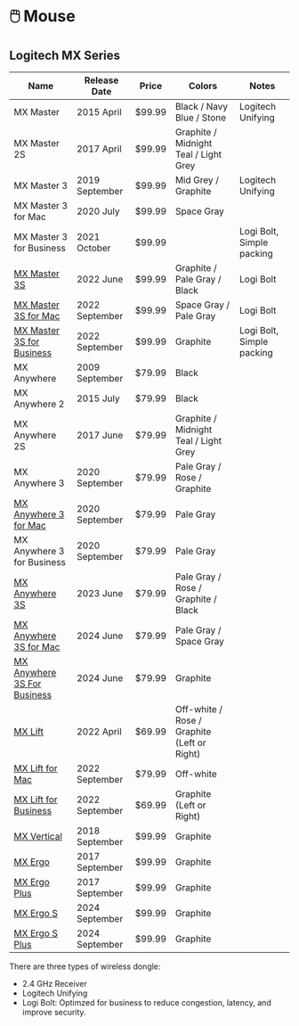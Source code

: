 # 🖱️ Mouse

## Logitech MX Series

| Name                                                                                                                | Release Date   | Price  | Colors                                      | Notes                     |
| ------------------------------------------------------------------------------------------------------------------- | -------------- | ------ | ------------------------------------------- | ------------------------- |
| MX Master                                                                                                           | 2015 April     | $99.99 | Black / Navy Blue / Stone                   | Logitech Unifying         |
| MX Master 2S                                                                                                        | 2017 April     | $99.99 | Graphite / Midnight Teal / Light Grey       |                           |
| MX Master 3                                                                                                         | 2019 September | $99.99 | Mid Grey / Graphite                         | Logitech Unifying         |
| MX Master 3 for Mac                                                                                                 | 2020 July      | $99.99 | Space Gray                                  |                           |
| MX Master 3 for Business                                                                                            | 2021 October   | $99.99 |                                             | Logi Bolt, Simple packing |
| [MX Master 3S](https://www.logitech.com/en-us/products/mice/mx-master-3s.html)                                      | 2022 June      | $99.99 | Graphite / Pale Gray / Black                | Logi Bolt                 |
| [MX Master 3S for Mac](https://www.logitech.com/en-us/products/mice/mx-master-3s-mac-bluetooth-mouse.html)          | 2022 September | $99.99 | Space Gray / Pale Gray                      | Logi Bolt                 |
| [MX Master 3S for Business](https://www.logitech.com/en-us/products/mice/mx-master-3s-business-wireless-mouse.html) | 2022 September | $99.99 | Graphite                                    | Logi Bolt, Simple packing |
| MX Anywhere                                                                                                         | 2009 September | $79.99 | Black                                       |                           |
| MX Anywhere 2                                                                                                       | 2015 July      | $79.99 | Black                                       |                           |
| MX Anywhere 2S                                                                                                      | 2017 June      | $79.99 | Graphite / Midnight Teal / Light Grey       |                           |
| MX Anywhere 3                                                                                                       | 2020 September | $79.99 | Pale Gray / Rose / Graphite                 |                           |
| [MX Anywhere 3 for Mac](https://www.logitech.com/en-us/products/mice/mx-anywhere-3-mac.html)                        | 2020 September | $79.99 | Pale Gray                                   |                           |
| MX Anywhere 3 for Business                                                                                          | 2020 September | $79.99 | Pale Gray                                   |                           |
| [MX Anywhere 3S](https://www.logitech.com/en-us/products/mice/mx-anywhere-3s.html)                                  | 2023 June      | $79.99 | Pale Gray / Rose / Graphite / Black         |                           |
| [MX Anywhere 3S for Mac](https://www.logitech.com/en-us/products/mice/mx-anywhere-3s-for-mac.910-006945.html)       | 2024 June      | $79.99 | Pale Gray / Space Gray                      |                           |
| [MX Anywhere 3S For Business](https://www.logitech.com/en-us/products/mice/mx-anywhere-3s-business.910-006956.html) | 2024 June      | $79.99 | Graphite                                    |                           |
| [MX Lift](https://www.logitech.com/en-us/products/mice/lift-vertical-ergonomic-mouse.html)                          | 2022 April     | $69.99 | Off-white / Rose / Graphite (Left or Right) |                           |
| [MX Lift for Mac](https://www.logitech.com/en-us/products/mice/lift-vertical-ergonomic-mouse-mac.910-006471.html)   | 2022 September | $79.99 | Off-white                                   |                           |
| [MX Lift for Business](https://www.logitech.com/en-us/products/mice/lift-vertical-ergonomic-mouse-business.html)    | 2022 September | $69.99 | Graphite (Left or Right)                    |                           |
| [MX Vertical](https://www.logitech.com/en-us/products/mice/mx-vertical-ergonomic-mouse.910-005447.html)             | 2018 September | $99.99 | Graphite                                    |                           |
| [MX Ergo](https://www.logitech.com/en-us/products/mice/mx-ergo-wireless-trackball-mouse.910-005178.html)            | 2017 September | $99.99 | Graphite                                    |                           |
| [MX Ergo Plus](https://www.logitech.com/en-us/products/mice/mx-ergo-wireless-trackball-mouse.910-005178.html)       | 2017 September | $99.99 | Graphite                                    |                           |
| [MX Ergo S](https://www.logitech.com/en-us/products/mice/mx-ergo-s-wireless-trackball-mouse.html)                   | 2024 September | $99.99 | Graphite                                    |                           |
| [MX Ergo S Plus](https://www.logitech.com/en-us/products/mice/mx-ergo-s-wireless-trackball-mouse.html)              | 2024 September | $99.99 | Graphite                                    |                           |

There are three types of wireless dongle:

- 2.4 GHz Receiver
- Logitech Unifying
- Logi Bolt: Optimzed for business to reduce congestion, latency, and improve security.
